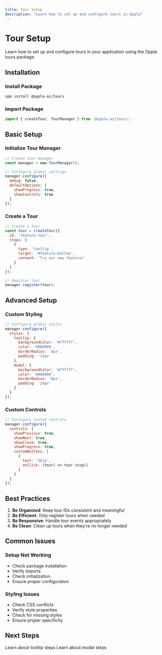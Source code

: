 ```yaml
---
title: Tour Setup
description: "Learn how to set up and configure tours in Oppla"
---
```


# Tour Setup

Learn how to set up and configure tours in your application using the Oppla tours package.

## Installation

### Install Package

```bash
npm install @oppla-ai/tours
```

### Import Package

```javascript
import { createTour, TourManager } from '@oppla-ai/tours';
```

## Basic Setup

### Initialize Tour Manager

```javascript
// Create tour manager
const manager = new TourManager();

// Configure global settings
manager.configure({
  debug: false,
  defaultOptions: {
    showProgress: true,
    showControls: true
  }
});
```

### Create a Tour

```javascript
// Create a tour
const tour = createTour({
  id: 'feature-tour',
  steps: [
    {
      type: 'tooltip',
      target: '#feature-button',
      content: 'Try our new feature!'
    }
  ]
});

// Register tour
manager.register(tour);
```

## Advanced Setup

### Custom Styling

```javascript
// Configure global styles
manager.configure({
  styles: {
    tooltip: {
      backgroundColor: '#ffffff',
      color: '#000000',
      borderRadius: '4px',
      padding: '12px'
    },
    modal: {
      backgroundColor: '#ffffff',
      color: '#000000',
      borderRadius: '8px',
      padding: '24px'
    }
  }
});
```

### Custom Controls

```javascript
// Configure custom controls
manager.configure({
  controls: {
    showPrevious: true,
    showNext: true,
    showClose: true,
    showProgress: true,
    customButtons: [
      {
        text: 'Skip',
        onClick: (tour) => tour.stop()
      }
    ]
  }
});
```

## Best Practices

1. **Be Organized**: Keep tour IDs consistent and meaningful
2. **Be Efficient**: Only register tours when needed
3. **Be Responsive**: Handle tour events appropriately
4. **Be Clean**: Clean up tours when they're no longer needed

## Common Issues

### Setup Not Working

- Check package installation
- Verify imports
- Check initialization
- Ensure proper configuration

### Styling Issues

- Check CSS conflicts
- Verify style properties
- Check for missing styles
- Ensure proper specificity

## Next Steps

<CardGroup cols={2}>
  <Card
    title="Tooltips"
    icon="comment"
    href="/journey/tooltip"
  >
    Learn about tooltip steps
  </Card>
  <Card
    title="Modals"
    icon="window-maximize"
    href="/journey/modal"
  >
    Learn about modal steps
  </Card>
</CardGroup> 